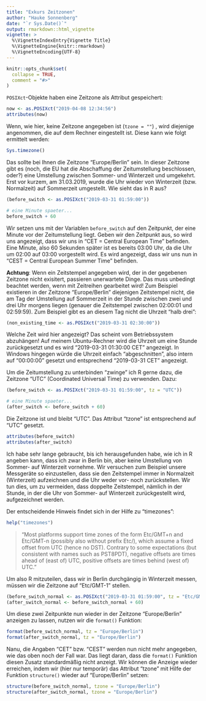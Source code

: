 ```yaml
---
title: "Exkurs Zeitzonen"
author: "Hauke Sonnenberg"
date: "`r Sys.Date()`"
output: rmarkdown::html_vignette
vignette: >
  %\VignetteIndexEntry{Vignette Title}
  %\VignetteEngine{knitr::rmarkdown}
  %\VignetteEncoding{UTF-8}
---
```


```r
knitr::opts_chunk$set(
  collapse = TRUE,
  comment = "#>"
)
```

`POSIXct`-Objekte haben eine Zeitzone als Attribut gespeichert:

```r
now <- as.POSIXct("2019-04-08 12:34:56")
attributes(now)
```

Wenn, wie hier, keine Zeitzone angegeben ist (`tzone = ""`) , wird diejenige
angenommen, die auf dem Rechner eingestellt ist. Diese kann wie folgt ermittelt
werden:

```r
Sys.timezone()
```

Das sollte bei Ihnen die Zeitzone "Europe/Berlin" sein. In dieser Zeitzone gibt
es (noch, die EU hat die Abschaffung der Zeitumstellung beschlossen, oder?) eine 
Umstellung zwischen Sommer- und Winterzeit und umgekehrt. Erst vor kurzem,
am 31.03.2019, wurde die Uhr wieder von Winterzeit (bzw. Normalzeit) auf 
Sommerzeit umgestellt. Wie sieht das in R aus?

```r
(before_switch <- as.POSIXct("2019-03-31 01:59:00"))

# eine Minute spaeter... 
before_switch + 60 
```

Wir setzen uns mit der Variablen `before_switch` auf den Zeitpunkt, der eine
Minute vor der Zeitumstellung liegt. Geben wir den Zeitpunkt aus, so wird uns
angezeigt, dass wir uns in "CET = Central European Time" befinden. Eine Minute,
also 60 Sekunden später ist es bereits 03:00 Uhr, da die Uhr um 02:00 auf 03:00
vorgestellt wird. Es wird angezeigt, dass wir uns nun in "CEST = Central
European Summer Time" befinden.

**Achtung**: Wenn ein Zeitstempel angegeben wird, der in der gegebenen Zeitzone
nicht exisitert, passieren unerwartete Dinge. Das muss
unbedingt beachtet werden, wenn mit Zeitreihen gearbeitet wird! Zum Beispiel
existieren in der Zeitzone "Europe/Berlin" diejenigen Zeitstempel nicht, die am
Tag der Umstellung auf Sommerzeit in der Stunde zwischen zwei und drei Uhr
morgens liegen (genauer die Zeitstempel zwischen 02:00:01 und 02:59:59). Zum
Beispiel gibt es an diesem Tag nicht die Uhrzeit "halb drei":

```r
(non_existing_time <- as.POSIXct("2019-03-31 02:30:00"))
```

Welche Zeit wird hier angezeigt? Das scheint vom Betriebssystem abzuhängen! Auf
meinem Ubuntu-Rechner wird die Uhrzeit um eine Stunde zurückgesetzt und es wird
"2019-03-31 01:30:00 CET" angezeigt. In Windows hingegen würde die Uhrzeit
einfach "abgeschnitten", also intern auf "00:00:00" gesetzt und entsprechend
"2019-03-31 CET" angezeigt.

Um die Zeitumstellung zu unterbinden "zwinge" ich R gerne dazu, die Zeitzone 
"UTC" (Coordinated Universal Time) zu verwenden. Dazu:

```r
(before_switch <- as.POSIXct("2019-03-31 01:59:00", tz = "UTC"))

# eine Minute spaeter... 
(after_switch <- before_switch + 60)
```

Die Zeitzone ist und bleibt "UTC". Das Attribut "tzone" ist entsprechend auf 
"UTC" gesetzt.

```r
attributes(before_switch)
attributes(after_switch)
```

Ich habe sehr lange gebraucht, bis ich herausgefunden habe, wie ich in R 
angeben kann, dass ich zwar in Berlin bin, aber keine Umstellung von 
Sommer- auf Winterzeit vornehme. Wir versuchen zum Beispiel unsere Messgeräte so
einzustellen, dass sie den Zeitstempel immer in Normalzeit (Winterzeit) 
aufzeichnen und die Uhr weder vor- noch zurückstellen. Wir tun dies, um zu 
vermeiden, dass doppelte Zeitstempel, nämlich in der Stunde, in der die Uhr
von Sommer- auf Winterzeit zurückgestellt wird, aufgezeichnet werden.

Der entscheidende Hinweis findet sich in der Hilfe zu "timezones":

```r
help("timezones")
```

> "Most platforms support time zones of the form Etc/GMT+n and Etc/GMT-n 
> (possibly also without prefix Etc/), which assume a fixed offset from UTC 
> (hence no DST). Contrary to some expectations (but consistent with names such 
> as PST8PDT), negative offsets are times ahead of (east of) UTC, positive 
> offsets are times behind (west of) UTC."

Um also R mitzuteilen, dass wir in Berlin durchgängig in Winterzeit messen, 
müssen wir die Zeitzone auf "Etc/GMT-1" stellen.

```r
(before_switch_normal <- as.POSIXct("2019-03-31 01:59:00", tz = "Etc/GMT-1"))
(after_switch_normal <- before_switch_normal + 60)
```

Um diese zwei Zeitpunkte nun wieder in der Zeitzone "Europe/Berlin" anzeigen zu lassen, nutzen wir die `format()` Funktion:

```r
format(before_switch_normal, tz = "Europe/Berlin")
format(after_switch_normal, tz = "Europe/Berlin")
```

Nanu, die Angaben "CET" bzw. "CEST" werden nun nicht mehr angegeben, wie das
oben noch der Fall war. Das liegt daran, dass die `format()` Funktion diesen
Zusatz standardmäßig nicht anzeigt. Wir können die Anzeige wieder erreichen,
indem wir (hier nur temporär) das Attribut "tzone" mit Hilfe der Funktion
`structure()` wieder auf "Europe/Berlin" setzen:

```r
structure(before_switch_normal, tzone = "Europe/Berlin")
structure(after_switch_normal, tzone = "Europe/Berlin")
```
